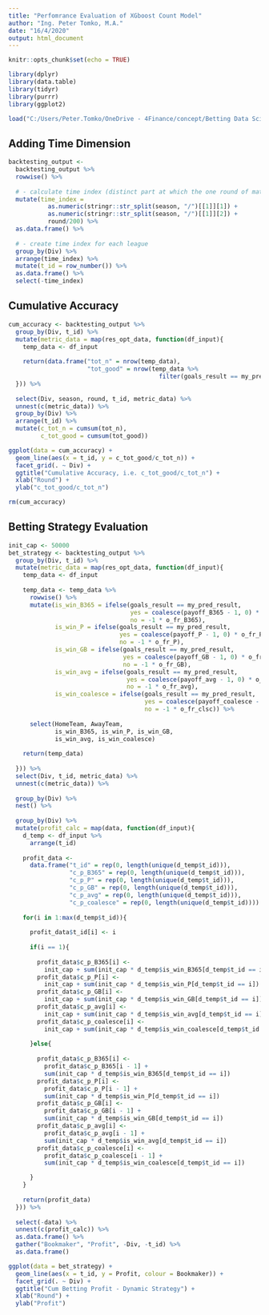 ```yaml
---
title: "Perfomrance Evaluation of XGboost Count Model"
author: "Ing. Peter Tomko, M.A."
date: "16/4/2020"
output: html_document
---
```


```r
knitr::opts_chunk$set(echo = TRUE)

library(dplyr)
library(data.table)
library(tidyr)
library(purrr)
library(ggplot2)

load("C:/Users/Peter.Tomko/OneDrive - 4Finance/concept/Betting Data Science/4_backtesting/db_temp/b_xgboost_countmodel.RData")
```

## Adding Time Dimension
```r
backtesting_output <- 
  backtesting_output %>%
  rowwise() %>%
  
  # - calculate time index (distinct part at which the one round of matches is executed)
  mutate(time_index = 
           as.numeric(stringr::str_split(season, "/")[[1]][1]) + 
           as.numeric(stringr::str_split(season, "/")[[1]][2]) + 
           round/200) %>%
  as.data.frame() %>%
  
  # - create time index for each league
  group_by(Div) %>%
  arrange(time_index) %>%
  mutate(t_id = row_number()) %>%
  as.data.frame() %>%
  select(-time_index)
```

## Cumulative Accuracy

```r
cum_accuracy <- backtesting_output %>%
  group_by(Div, t_id) %>%
  mutate(metric_data = map(res_opt_data, function(df_input){
    temp_data <- df_input
    
    return(data.frame("tot_n" = nrow(temp_data),
                      "tot_good" = nrow(temp_data %>% 
                                          filter(goals_result == my_pred_result))))
  })) %>%
  
  select(Div, season, round, t_id, metric_data) %>%
  unnest(c(metric_data)) %>%
  group_by(Div) %>%
  arrange(t_id) %>%
  mutate(c_tot_n = cumsum(tot_n),
         c_tot_good = cumsum(tot_good))

ggplot(data = cum_accuracy) +
  geom_line(aes(x = t_id, y = c_tot_good/c_tot_n)) +
  facet_grid(. ~ Div) +
  ggtitle("Cumulative Accuracy, i.e. c_tot_good/c_tot_n") +
  xlab("Round") +
  ylab("c_tot_good/c_tot_n")

rm(cum_accuracy)
```

## Betting Strategy Evaluation
```r
init_cap <- 50000
bet_strategy <- backtesting_output %>%
  group_by(Div, t_id) %>%
  mutate(metric_data = map(res_opt_data, function(df_input){
    temp_data <- df_input
    
    temp_data <- temp_data %>%
      rowwise() %>%
      mutate(is_win_B365 = ifelse(goals_result == my_pred_result, 
                                  yes = coalesce(payoff_B365 - 1, 0) * o_fr_B365, 
                                  no = -1 * o_fr_B365),
             is_win_P = ifelse(goals_result == my_pred_result, 
                               yes = coalesce(payoff_P - 1, 0) * o_fr_P, 
                               no = -1 * o_fr_P),
             is_win_GB = ifelse(goals_result == my_pred_result, 
                                yes = coalesce(payoff_GB - 1, 0) * o_fr_GB, 
                                no = -1 * o_fr_GB),
             is_win_avg = ifelse(goals_result == my_pred_result, 
                                 yes = coalesce(payoff_avg - 1, 0) * o_fr_avg, 
                                 no = -1 * o_fr_avg),
             is_win_coalesce = ifelse(goals_result == my_pred_result, 
                                      yes = coalesce(payoff_coalesce - 1, 0) * o_fr_clsc, 
                                      no = -1 * o_fr_clsc)) %>%
      
      select(HomeTeam, AwayTeam, 
             is_win_B365, is_win_P, is_win_GB, 
             is_win_avg, is_win_coalesce)
    
    return(temp_data)
    
  })) %>%
  select(Div, t_id, metric_data) %>%
  unnest(c(metric_data)) %>%
  
  group_by(Div) %>%
  nest() %>%
  
  group_by(Div) %>%
  mutate(profit_calc = map(data, function(df_input){
    d_temp <- df_input %>%
      arrange(t_id)
    
    profit_data <- 
      data.frame("t_id" = rep(0, length(unique(d_temp$t_id))),
                 "c_p_B365" = rep(0, length(unique(d_temp$t_id))),
                 "c_p_P" = rep(0, length(unique(d_temp$t_id))),
                 "c_p_GB" = rep(0, length(unique(d_temp$t_id))),
                 "c_p_avg" = rep(0, length(unique(d_temp$t_id))),
                 "c_p_coalesce" = rep(0, length(unique(d_temp$t_id))))
    
    for(i in 1:max(d_temp$t_id)){
      
      profit_data$t_id[i] <- i
      
      if(i == 1){
        
        profit_data$c_p_B365[i] <- 
          init_cap + sum(init_cap * d_temp$is_win_B365[d_temp$t_id == i])
        profit_data$c_p_P[i] <- 
          init_cap + sum(init_cap * d_temp$is_win_P[d_temp$t_id == i])
        profit_data$c_p_GB[i] <- 
          init_cap + sum(init_cap * d_temp$is_win_GB[d_temp$t_id == i])
        profit_data$c_p_avg[i] <- 
          init_cap + sum(init_cap * d_temp$is_win_avg[d_temp$t_id == i])
        profit_data$c_p_coalesce[i] <- 
          init_cap + sum(init_cap * d_temp$is_win_coalesce[d_temp$t_id == i])
        
      }else{
        
        profit_data$c_p_B365[i] <- 
          profit_data$c_p_B365[i - 1] +
          sum(init_cap * d_temp$is_win_B365[d_temp$t_id == i])
        profit_data$c_p_P[i] <- 
          profit_data$c_p_P[i - 1] +
          sum(init_cap * d_temp$is_win_P[d_temp$t_id == i])
        profit_data$c_p_GB[i] <- 
          profit_data$c_p_GB[i - 1] +
          sum(init_cap * d_temp$is_win_GB[d_temp$t_id == i])
        profit_data$c_p_avg[i] <- 
          profit_data$c_p_avg[i - 1] +
          sum(init_cap * d_temp$is_win_avg[d_temp$t_id == i])
        profit_data$c_p_coalesce[i] <- 
          profit_data$c_p_coalesce[i - 1] +
          sum(init_cap * d_temp$is_win_coalesce[d_temp$t_id == i])

      }
    }
    
    return(profit_data)
  })) %>%
  
  select(-data) %>%
  unnest(c(profit_calc)) %>%
  as.data.frame() %>%
  gather("Bookmaker", "Profit", -Div, -t_id) %>%
  as.data.frame()

ggplot(data = bet_strategy) +
  geom_line(aes(x = t_id, y = Profit, colour = Bookmaker)) +
  facet_grid(. ~ Div) +
  ggtitle("Cum Betting Profit - Dynamic Strategy") +
  xlab("Round") +
  ylab("Profit")
```